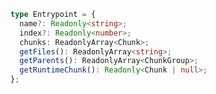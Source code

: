 ```ts
type Entrypoint = {
  name?: Readonly<string>;
  index?: Readonly<number>;
  chunks: ReadonlyArray<Chunk>;
  getFiles(): ReadonlyArray<string>;
  getParents(): ReadonlyArray<ChunkGroup>;
  getRuntimeChunk(): Readonly<Chunk | null>;
};
```
